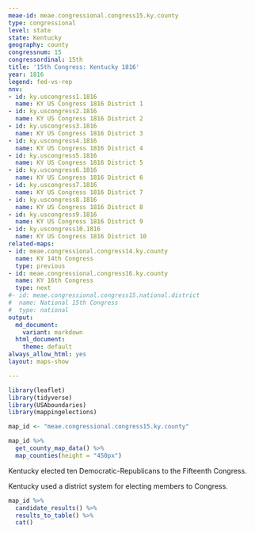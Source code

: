 ```yaml
---
meae-id: meae.congressional.congress15.ky.county
type: congressional
level: state
state: Kentucky
geography: county
congressnum: 15
congressordinal: 15th
title: '15th Congress: Kentucky 1816'
year: 1816
legend: fed-vs-rep
nnv:
- id: ky.uscongress1.1816
  name: KY US Congress 1816 District 1
- id: ky.uscongress2.1816
  name: KY US Congress 1816 District 2
- id: ky.uscongress3.1816
  name: KY US Congress 1816 District 3
- id: ky.uscongress4.1816
  name: KY US Congress 1816 District 4
- id: ky.uscongress5.1816
  name: KY US Congress 1816 District 5
- id: ky.uscongress6.1816
  name: KY US Congress 1816 District 6
- id: ky.uscongress7.1816
  name: KY US Congress 1816 District 7
- id: ky.uscongress8.1816
  name: KY US Congress 1816 District 8
- id: ky.uscongress9.1816
  name: KY US Congress 1816 District 9
- id: ky.uscongress10.1816
  name: KY US Congress 1816 District 10
related-maps:
- id: meae.congressional.congress14.ky.county
  name: KY 14th Congress
  type: previous
- id: meae.congressional.congress16.ky.county
  name: KY 16th Congress
  type: next
#- id: meae.congressional.congress15.national.district
#  name: National 15th Congress
#  type: national
output:
  md_document:
    variant: markdown
  html_document:
    theme: default
always_allow_html: yes
layout: maps-show

---
```


```r
library(leaflet)
library(tidyverse)
library(USAboundaries)
library(mappingelections)

map_id <- "meae.congressional.congress15.ky.county"
```

<div class="map">

```r
map_id %>%
  get_county_map_data() %>%
  map_counties(height = "450px")
```

</div>

Kentucky elected ten Democratic-Republicans to the Fifteenth Congress.

Kentucky used a district system for electing members to Congress. 

<div class="results-table">

```r
map_id %>%
  candidate_results() %>%
  results_to_table() %>%
  cat()
```

</div>
